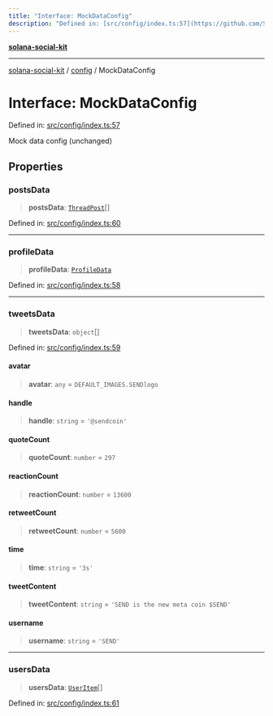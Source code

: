 ```yaml
---
title: "Interface: MockDataConfig"
description: "Defined in: [src/config/index.ts:57](https://github.com/SendArcade/solana-social-starter/blob/bd4b3556b8f469c27ebb06f4df65b3a36b43ba3b/src/config/index.ts#L57)"
---
```


[**solana-social-kit**](../../README.mdx)

***

[solana-social-kit](../../README.mdx) / [config](../README.mdx) / MockDataConfig

# Interface: MockDataConfig

Defined in: [src/config/index.ts:57](https://github.com/SendArcade/solana-social-starter/blob/bd4b3556b8f469c27ebb06f4df65b3a36b43ba3b/src/config/index.ts#L57)

Mock data config (unchanged)

## Properties

### postsData

> **postsData**: [`ThreadPost`](../../components/thread/thread.types/interfaces/ThreadPost.mdx)[]

Defined in: [src/config/index.ts:60](https://github.com/SendArcade/solana-social-starter/blob/bd4b3556b8f469c27ebb06f4df65b3a36b43ba3b/src/config/index.ts#L60)

***

### profileData

> **profileData**: [`ProfileData`](../../mocks/profileInfoData/type-aliases/ProfileData.mdx)

Defined in: [src/config/index.ts:58](https://github.com/SendArcade/solana-social-starter/blob/bd4b3556b8f469c27ebb06f4df65b3a36b43ba3b/src/config/index.ts#L58)

***

### tweetsData

> **tweetsData**: `object`[]

Defined in: [src/config/index.ts:59](https://github.com/SendArcade/solana-social-starter/blob/bd4b3556b8f469c27ebb06f4df65b3a36b43ba3b/src/config/index.ts#L59)

#### avatar

> **avatar**: `any` = `DEFAULT_IMAGES.SENDlogo`

#### handle

> **handle**: `string` = `'@sendcoin'`

#### quoteCount

> **quoteCount**: `number` = `297`

#### reactionCount

> **reactionCount**: `number` = `13600`

#### retweetCount

> **retweetCount**: `number` = `5600`

#### time

> **time**: `string` = `'3s'`

#### tweetContent

> **tweetContent**: `string` = `'SEND is the new meta coin $SEND'`

#### username

> **username**: `string` = `'SEND'`

***

### usersData

> **usersData**: [`UserItem`](../../mocks/users/interfaces/UserItem.mdx)[]

Defined in: [src/config/index.ts:61](https://github.com/SendArcade/solana-social-starter/blob/bd4b3556b8f469c27ebb06f4df65b3a36b43ba3b/src/config/index.ts#L61)
